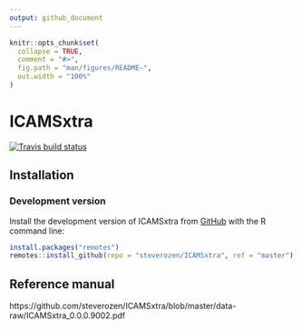```yaml
---
output: github_document
---
```


<!-- README.md is generated from README.Rmd. Please edit that file -->

```r
knitr::opts_chunk$set(
  collapse = TRUE,
  comment = "#>",
  fig.path = "man/figures/README-",
  out.width = "100%"
)
```

# ICAMSxtra

<!-- badges: start -->
[![Travis build status](https://travis-ci.com/steverozen/ICAMSxtra.svg?branch=master)](https://travis-ci.com/steverozen/ICAMSxtra)
<!-- badges: end -->

## Installation

### Development version

Install the development version of ICAMSxtra from
[GitHub](https://github.com/) with the R command line:

``` r
install.packages("remotes")
remotes::install_github(repo = "steverozen/ICAMSxtra", ref = "master")
```

## Reference manual

https://github.com/steverozen/ICAMSxtra/blob/master/data-raw/ICAMSxtra_0.0.0.9002.pdf

